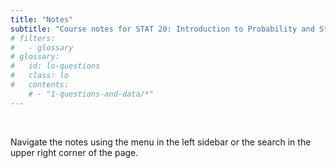 ```yaml
---
title: "Notes"
subtitle: "Course notes for STAT 20: Introduction to Probability and Statistics"
# filters:
#   - glossary
# glossary:
#   id: lo-questions
#   class: lo
#   contents:
    # - "1-questions-and-data/*"
---
```


\

Navigate the notes using the menu in the left sidebar or the search in the upper right corner of the page. 